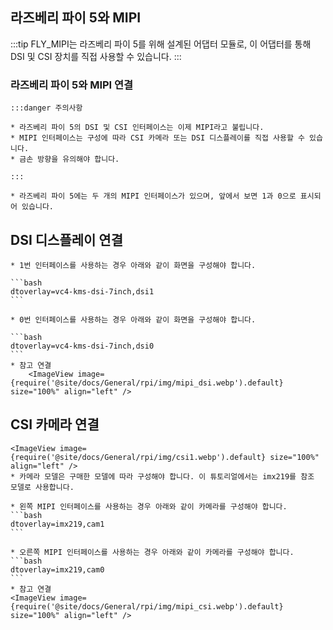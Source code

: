## 라즈베리 파이 5와 MIPI

:::tip
FLY_MIPI는 라즈베리 파이 5를 위해 설계된 어댑터 모듈로, 이 어댑터를 통해 DSI 및 CSI 장치를 직접 사용할 수 있습니다.
:::

### 라즈베리 파이 5와 MIPI 연결

    :::danger 주의사항

    * 라즈베리 파이 5의 DSI 및 CSI 인터페이스는 이제 MIPI라고 불립니다.
    * MIPI 인터페이스는 구성에 따라 CSI 카메라 또는 DSI 디스플레이를 직접 사용할 수 있습니다.
    * 금손 방향을 유의해야 합니다.

    :::

    * 라즈베리 파이 5에는 두 개의 MIPI 인터페이스가 있으며, 앞에서 보면 1과 0으로 표시되어 있습니다.

## DSI 디스플레이 연결

    * 1번 인터페이스를 사용하는 경우 아래와 같이 화면을 구성해야 합니다.

    ```bash
    dtoverlay=vc4-kms-dsi-7inch,dsi1
    ```

    * 0번 인터페이스를 사용하는 경우 아래와 같이 화면을 구성해야 합니다.

    ```bash
    dtoverlay=vc4-kms-dsi-7inch,dsi0
    ```
    * 참고 연결
        <ImageView image={require('@site/docs/General/rpi/img/mipi_dsi.webp').default} size="100%" align="left" />

## CSI 카메라 연결

    <ImageView image={require('@site/docs/General/rpi/img/csi1.webp').default} size="100%" align="left" />
    * 카메라 모델은 구매한 모델에 따라 구성해야 합니다. 이 튜토리얼에서는 imx219를 참조 모델로 사용합니다.

    * 왼쪽 MIPI 인터페이스를 사용하는 경우 아래와 같이 카메라를 구성해야 합니다.
    ```bash
    dtoverlay=imx219,cam1
    ```

    * 오른쪽 MIPI 인터페이스를 사용하는 경우 아래와 같이 카메라를 구성해야 합니다.
    ```bash
    dtoverlay=imx219,cam0
    ```
    * 참고 연결
    <ImageView image={require('@site/docs/General/rpi/img/mipi_csi.webp').default} size="100%" align="left" />
